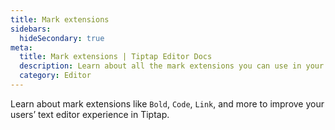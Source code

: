 ```yaml
---
title: Mark extensions
sidebars:
  hideSecondary: true
meta:
  title: Mark extensions | Tiptap Editor Docs
  description: Learn about all the mark extensions you can use in your Tiptap Editor like bold, code, link and more. Learn more in the docs!
  category: Editor
---
```



Learn about mark extensions like `Bold`, `Code`, `Link`, and more to improve your users’ text editor experience in Tiptap.

<Extensions version="3.x" path="editor/extensions" subpath="/marks" hideAll hideFree />
